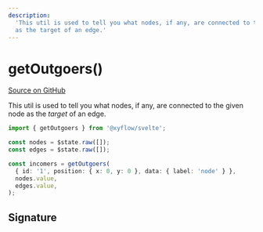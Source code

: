 ```yaml
---
description:
  'This util is used to tell you what nodes, if any, are connected to the given node
  as the target of an edge.'
---
```


# getOutgoers()

[Source on GitHub](https://github.com/xyflow/xyflow/blob/main/packages/system/src/utils/graph.ts/#L79-L80)

This util is used to tell you what nodes, if any, are connected to the given node
as the _target_ of an edge.

```ts
import { getOutgoers } from '@xyflow/svelte';

const nodes = $state.raw([]);
const edges = $state.raw([]);

const incomers = getOutgoers(
  { id: '1', position: { x: 0, y: 0 }, data: { label: 'node' } },
  nodes.value,
  edges.value,
);
```

## Signature

<APIDocs functionName="getOutgoers" />
